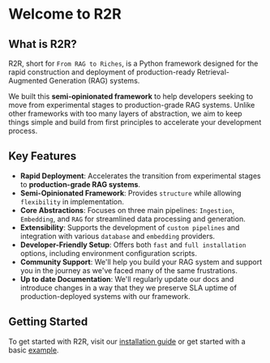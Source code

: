 # Welcome to R2R

## What is R2R?

R2R, short for `From RAG to Riches`, is a Python framework designed for the rapid construction and deployment of production-ready Retrieval-Augmented Generation (RAG) systems.

We built this **semi-opinionated framework** to help developers seeking to move from experimental stages to production-grade RAG systems. Unlike other frameworks with too many layers of abstraction, we aim to keep things simple and build from first principles to accelerate your development process.

## Key Features

- **Rapid Deployment**: Accelerates the transition from experimental stages to **production-grade RAG systems**.
- **Semi-Opinionated Framework**: Provides `structure` while allowing `flexibility` in implementation.
- **Core Abstractions**: Focuses on three main pipelines: `Ingestion`, `Embedding`, and `RAG` for streamlined data processing and generation.
- **Extensibility**: Supports the development of `custom pipelines` and integration with various `database` and `embedding` providers.
- **Developer-Friendly Setup**: Offers both `fast` and `full installation` options, including environment configuration scripts.
- **Community Support**: We'll help you build your RAG system and support you in the journey as we've faced many of the same frustrations.
- **Up to date Documentation**: We'll regularly update our docs and introduce changes in a way that they we preserve SLA uptime of production-deployed systems with our framework.

## Getting Started

To get started with R2R, visit our [installation guide](/getting-started/installation) or get started with a basic [example](/getting-started/hello_rag).

